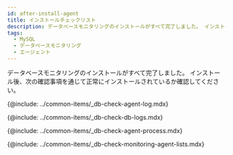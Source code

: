 ```yaml
---
id: after-install-agent
title: インストールチェックリスト
description: データベースモニタリングのインストールがすべて完了しました。 インストール後に確認事項をチェックしてください。
tags:
  - MySQL
  - データベースモニタリング
  - エージェント
---
```


データベースモニタリングのインストールがすべて完了しました。 インストール後、次の確認事項を通じて正常にインストールされているか確認してください。

<!-- 에이전트 설치 점검-->

{@include: ../common-items/_db-check-agent-log.mdx} 

<!-- 로그 확인하기-->

{@include: ../common-items/_db-check-db-logs.mdx}

<!-- 에이전트 프로세스 확인하기-->

{@include: ../common-items/_db-check-agent-process.mdx}

<!-- 모니터링 확인하기-->

{@include: ../common-items/_db-check-monitoring-agent-lists.mdx} 
